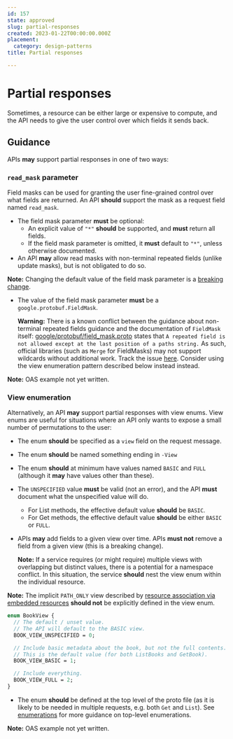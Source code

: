 ```yaml
---
id: 157
state: approved
slug: partial-responses
created: 2023-01-22T00:00:00.000Z
placement:
  category: design-patterns
title: Partial responses

--- 
```


# Partial responses

Sometimes, a resource can be either large or expensive to compute, and the API
needs to give the user control over which fields it sends back.

## Guidance

APIs **may** support partial responses in one of two ways:

### `read_mask` parameter

Field masks can be used for granting the user fine-grained control over what
fields are returned. An API **should** support the mask as a request field
named `read_mask`.

- The field mask parameter **must** be optional:
  - An explicit value of `"*"` **should** be supported, and **must** return all
    fields.
  - If the field mask parameter is omitted, it **must** default to `"*"`,
    unless otherwise documented.
- An API **may** allow read masks with non-terminal repeated fields (unlike
  update masks), but is not obligated to do so.

**Note:** Changing the default value of the field mask parameter is a
[breaking change](./backwards-compatibility#semantic-changes).

<Tabs>
  <TabItem label="Protocol Buffer">

- The value of the field mask parameter **must** be a
  `google.protobuf.FieldMask`.

  **Warning:** There is a known conflict between the guidance about
  non-terminal repeated fields guidance and the documentation of `FieldMask`
  itself:
  [google/protobuf/field_mask.proto](https://github.com/protocolbuffers/protobuf/blob/5e84a6169cf0f9716c9285c95c860bcb355dbdc1/src/google/protobuf/field_mask.proto#L85-L86)
  states that
  `A repeated field is not allowed except at the last position of a paths string.`
  As such, official libraries (such as `Merge` for FieldMasks) may not support
  wildcards without additional work. Track the issue
  [here](https://github.com/protocolbuffers/protobuf/issues/8547#issuecomment-2005180068).
  Consider using the view enumeration pattern described below instead instead.

  </TabItem>
  <TabItem label="OpenAPI 3.0">

**Note:** OAS example not yet written.

  </TabItem>
<Tabs>

### View enumeration

Alternatively, an API **may** support partial responses with view enums. View
enums are useful for situations where an API only wants to expose a small
number of permutations to the user:

- The enum **should** be specified as a `view` field on the request message.
- The enum **should** be named something ending in `-View`
- The enum **should** at minimum have values named `BASIC` and `FULL` (although
  it **may** have values other than these).
- The `UNSPECIFIED` value **must** be valid (not an error), and the API
  **must** document what the unspecified value will do.
  - For List methods, the effective default value **should** be `BASIC`.
  - For Get methods, the effective default value **should** be either `BASIC`
    or `FULL`.
- APIs **may** add fields to a given view over time. APIs **must not** remove a
  field from a given view (this is a breaking change).

  **Note:** If a service requires (or might require) multiple views with
  overlapping but distinct values, there is a potential for a namespace
  conflict. In this situation, the service **should** nest the view enum within
  the individual resource.

**Note:** The implicit `PATH_ONLY` view described by
[resource association via embedded resources](.association/#embedded-resources)
**should not** be explicitly defined in the view enum.

<Tabs>
  <TabItem label="Protocol Buffer">

```proto
enum BookView {
  // The default / unset value.
  // The API will default to the BASIC view.
  BOOK_VIEW_UNSPECIFIED = 0;

  // Include basic metadata about the book, but not the full contents.
  // This is the default value (for both ListBooks and GetBook).
  BOOK_VIEW_BASIC = 1;

  // Include everything.
  BOOK_VIEW_FULL = 2;
}
```

- The enum **should** be defined at the top level of the proto file (as it is
  likely to be needed in multiple requests, e.g. both `Get` and `List`). See
  [enumerations](./enumerations) for more guidance on top-level enumerations.

  </TabItem>
  <TabItem label="OpenAPI 3.0">

**Note:** OAS example not yet written.

  </TabItem>
<Tabs>

